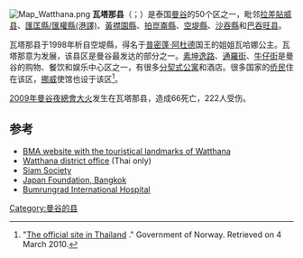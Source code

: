 {{Infobox settlement
| official_name   = 宛他那县
| native_name     = วัฒนา
| native_name_lang= th
| settlement_type = 区
| image_skyline   = Majorcineplexsukhumvit.jpg
| image_map       = Amphoe 1039.svg
| subdivision_type  = 国家
| subdivision_name  = {{flag|Thailand}}
| subdivision_type1 = 省
| subdivision_name1 = [[曼谷|曼谷]]
| established_title = 成立于
| established_date  = 1998年3月6日
| population_total       = 82582
| population_as_of       = 2003
| population_density_km2 = {{formatnum:6,572|R}} 
| area_total_km2         = {{formatnum:12.565|R}}
| utc_offset             = +7
| latd=13 |latm=44 |lats=32 |latNS=N
| longd=100 |longm=35 |longs=9 |longEW=E
| coordinates_type = type:adm2nd_region:TH
| coordinates_display = inline,title
}}
[[Image:Map_Watthana.png|right]]
'''瓦塔那县'''（{{lang-th|'''วัฒนา'''}}；{{lang-en|'''Watthana'''}}）是泰国[[曼谷|曼谷]]的50个区之一，毗邻[[拉差貼威县|拉差貼威县]]、[[匯匡縣/匯權縣(港譯)|匯匡縣/匯權縣(港譯)]]、[[黃襟園縣|黃襟園縣]]、[[拍崑崙縣|拍崑崙縣]]、[[空堤縣|空堤縣]]、[[沙吞縣|沙吞縣]]和[[巴吞旺县|巴吞旺县]]。

瓦塔那县于1998年析自空堤縣，得名于[[普密蓬·阿杜德|普密蓬·阿杜德]]国王的姐姐瓦哈娜公主。瓦塔那意为发展，该县区是曼谷最发达的部分之一。[[素坤逸路|素坤逸路]]、[[通羅街|通羅街]]、[[牛仔街|牛仔街]]是曼谷的购物、餐饮和娱乐中心区之一，有很多[[分契式公寓|分契式公寓]]和酒店。很多国家的[[侨民|侨民]]住在该区，[[挪威|挪威]]使馆也设于该区<ref>"[http://www.emb-norway.or.th/ The official site in Thailand] {{Wayback|url=http://www.emb-norway.or.th/ |date=20130518092119 }}." Government of Norway. Retrieved on 4 March 2010.</ref>。

[[2009年曼谷夜總會大火|2009年曼谷夜總會大火]]发生在瓦塔那县，造成66死亡，222人受伤。

==参考==
{{reflist}}
*[https://web.archive.org/web/20051019061253/http://www.bma.go.th/bmaeng/vadhana/ BMA website with the touristical landmarks of Watthana]
*[https://web.archive.org/web/20050904012411/http://www.bangkokcity.com/community/dist/vadhana/index/index.php Watthana district office] (Thai only)
*[http://www.siam-society.org/ Siam Society]{{Wayback|url=http://www.siam-society.org/ |date=20130511120610 }}
*[http://www.jfbkk.or.th/ Japan Foundation, Bangkok]{{Wayback|url=http://www.jfbkk.or.th/ |date=20130517231840 }}
*[http://www.bumrungrad.com/ Bumrungrad International Hospital]{{Wayback|url=http://www.bumrungrad.com/ |date=20130728124625 }}
[[Category:曼谷的县|Category:曼谷的县]]